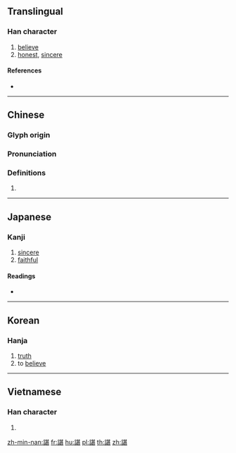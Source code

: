 {{character info/new}}
{{also|谌}}
==Translingual==

===Han character===
{{Han char|rn=149|rad=言|as=09|sn=16|four=04611|canj=YRTMV|ids=⿰訁甚}}

# [[believe]]
# [[honest]], [[sincere]]

====References====
* {{Han ref|kx=1171.150|dkj=35739|dj=1636.230|hdz=63994.020|uh=8AF6|ud=35574|bh=BFDB|bd=49115}}

----

==Chinese==
{{zh-forms|s=谌}}

===Glyph origin===
{{Han etym}}

===Pronunciation===
{{zh-pron
|m=chén
|c=sam4
|mc=y
|oc=y
|cat=
}}

===Definitions===
{{zh-hanzi}}

# {{rfdef|zh}}

----

==Japanese==

===Kanji===
{{ja-kanji|grade=|rs=言09}}

# [[sincere]]
# [[faithful]]

====Readings====
* {{ja-readings|on=[[しん]] (shin), [[じん]] (jin)|kun=[[まこと]] (makoto)|nanori=}}

----

==Korean==

===Hanja===
{{ko-hanja|hangeul=심|eumhun=|rv=sim|mr=sim|y=sim}}

# [[truth]]
# to [[believe]]

----

==Vietnamese==

===Han character===
{{vi-hantu|[[kham]], [[thầm]], [[thòm]], [[xầm]]|rs=言09}}

# {{defn|lang=vi|sort=言09}}

[[zh-min-nan:諶]]
[[fr:諶]]
[[hu:諶]]
[[pl:諶]]
[[th:諶]]
[[zh:諶]]